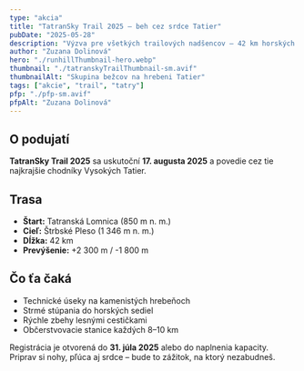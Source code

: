 ```yaml
---
type: "akcia"
title: "TatranSky Trail 2025 – beh cez srdce Tatier"
pubDate: "2025-05-28"
description: "Výzva pre všetkých trailových nadšencov – 42 km horských chodníkov s dychberúcimi výhľadmi."
author: "Zuzana Dolinová"
hero: "./runhillThumbnail-hero.webp"
thumbnail: "./tatranskyTrailThumbnail-sm.avif"
thumbnailAlt: "Skupina bežcov na hrebeni Tatier"
tags: ["akcie", "trail", "tatry"]
pfp: "./pfp-sm.avif"
pfpAlt: "Zuzana Dolinová"
---
```


## O podujatí

**TatranSky Trail 2025** sa uskutoční **17. augusta 2025** a povedie cez tie najkrajšie chodníky Vysokých Tatier.

## Trasa
- **Štart:** Tatranská Lomnica (850 m n. m.)
- **Cieľ:** Štrbské Pleso (1 346 m n. m.) 
- **Dĺžka:** 42 km 
- **Prevýšenie:** +2 300 m / -1 800 m 

## Čo ťa čaká
- Technické úseky na kamenistých hrebeňoch 
- Strmé stúpania do horských sediel 
- Rýchle zbehy lesnými cestičkami 
- Občerstvovacie stanice každých 8–10 km 

Registrácia je otvorená do **31. júla 2025** alebo do naplnenia kapacity. 
Priprav si nohy, pľúca aj srdce – bude to zážitok, na ktorý nezabudneš.
